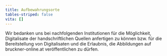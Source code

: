 ```yaml
---
title: Aufbewahrungsorte
tables-striped: false
vita: []
---
```

Wir bedanken uns bei nachfolgenden Institutionen für die Möglichkeit, Digitalisate der handschriftlichen Quellen anfertigen zu können bzw. für die Bereitstellung von Digitalisaten und die Erlaubnis, die Abbildungen auf bruckner-online.at veröffentlichen zu dürfen.

<Organisation
  name="Anton Bruckner Institut Linz (ABIL)"
  address="Pfarrplatz 10, A-4020 Linz"
  phone="(+43) 0732 7822 25"
  email="klaus.petermayr@utanet.at"
  logo="http://www.bruckner-online.at/wp-content/uploads/2015/02/logos/abil.png"
  website="http://www.abil.at/"
/>

<Organisation
  name="Archiv der Linzer Singakademie (vormals „Liedertafel Frohsinn“)"
  address="Pfarrplatz 10, A-4020 Linz"
  email="bernd.pfeiffer@aon.at"
  logo="http://www.bruckner-online.at/wp-content/uploads/2015/02/logos/SingakademieLinz.jpg"
  website="http://www.linzersingakademie.at"
/>

<Organisation
  name="Archiv der Stadt Linz"
  address="Hauptstraße 1-5, A-4041 Linz"
  phone="(+43) 0732 7070 2973"
  email="archiv@mag.linz.at"
  logo="http://www.bruckner-online.at/wp-content/uploads/2015/02/logos/Linz.jpg"
  website="http://www.linz.at"
/>

<Organisation
  name="Archiv der Universitäts-Sängerschaft „Barden zu Wien“"
  address="Albertgasse 51, A-1080 Wien"
  email="gerhard.ball@gmx.at"
  logo="http://www.bruckner-online.at/wp-content/uploads/2015/02/logos/barden.jpg"
  website="http://www.barden.at"
/>

<Organisation
  name="Archiv der Wiener Hofmusikkapelle"
  address="Hofburg-Schweizerhof, A-1010 Wien"
  phone="(+43) 01 5339 927"
  email="office@hofmusikkapelle.gv.at"
  logo="http://www.bruckner-online.at/wp-content/uploads/2015/02/logos/hofmusik.jpg"
  website="http://www.hofmusikkapelle.gv.at"
/>

<Organisation
  name="Archiv des Gesangvereins Liederkranz Grein 1850"
  address="Obmann Karl Diwold, Kaiser-Friedrich-Straße 23, A-4360 Grein"
/>

<Organisation
  name="Biblioteka Jagiellońska, Uniwersytetu Jagiellońskiego Krakau"
/>

<Organisation
  name="Bibliothek der Paul Sacher Stiftung Basel"
/>

<Organisation
  name="Bibliothek der Universität für Musik- und darstellende Kunst Wien (MDW)"
  address="Lothringerstraße 18, A-1030 Wien"
  phone="(+43) 01 7115 5810 1"
  email="infobib@mdw.ac.at"
  logo="http://www.bruckner-online.at/wp-content/uploads/2015/02/logos/MDW.jpg"
  website="http://www.mdw.ac.at/bib/"
/>

<Organisation
  name="Bibliothek des Oberösterreichischen Landesmuseums"
  address="Museumstraße 14, A-4010 Linz"
  phone="(+43) 0732 7720 5224 0"
  email="m.wieser@landesmuseum.at"
  logo="http://www.bruckner-online.at/wp-content/uploads/2015/02/logos/LMLinz.jpg"
  website="http://www.landesmuseum.at"
/>

<Organisation
  name="Bibliothèque nationale de France, Département de la Musique, Paris (IDF)"
/>

<Organisation
  name="British Library London (GL)"
/>

<Organisation
  name="Bruckner-Archiv des Augustiner Chorherrenstifts St. Florian (OSA)"
  address="Stiftstraße 1, A-4490 St. Florian"
  phone="(+43) 07224 8902 54"
  email="bibliothek@stift-st-florian.at"
  logo="http://www.bruckner-online.at/wp-content/uploads/2015/02/logos/stflorian.jpg"
  website="http://www.stift-st-florian.at"
/>

<Organisation
  name="Columbia University Library"
  address="535 West 114th St. New York, NY 10027"
  phone="(+1) 212 854 7309"
  logo="http://www.bruckner-online.at/wp-content/uploads/2015/02/logos/columbia_library.jpg"
  website="http://library.columbia.edu/locations/music.html"
/>

<Organisation
  name="Diözesanarchiv und Domchorarchiv Linz"
  address="Harrachstraße 7, A-4020 Linz"
  phone="(+43) 070 7712 0586 08"
  email="archiv@dioezese-linz.at"
  logo="http://www.bruckner-online.at/wp-content/uploads/2015/02/logos/DAL.jpg"
  website="https://www.dioezese-linz.at/dioezesanarchiv"
/>

<Organisation
  name="Fondation Martin Bodmer, Bibliotheca Bodmeriana Cologny (Genève)"
/>

<Organisation
  name="Historisches Archiv der Wiener Philharmoniker"
  address="Seilerstätte 30, A-1010 Wien"
  phone="(+43) 01 5056 5255 00"
  email="hist.archiv@wienerphilharmoniker.at"
  logo="http://www.bruckner-online.at/wp-content/uploads/2015/02/logos/wiener_phil.jpg"
  website="http://www.wienerphilharmoniker.at"
/>

<Organisation
  name="Liedertafel St. Florian (aufbewahrt im Archiv des Augustiner Chorherrenstifts St. Florian)"
  phone="(+43) 07224 8902 54"
  email="bibliothek@stift-st-florian.at"
  logo="http://www.bruckner-online.at/wp-content/uploads/2015/02/logos/stflorian.jpg"
  website="http://www.stift-st-florian.at"
/>

<Organisation
  name="Library of Congress"
  address="101 Independence Ave, SE, Washington, DC 20540"
  logo="http://www.bruckner-online.at/wp-content/uploads/2015/02/logos/library-of-congress-logo.jpg"
  website="http://www.loc.gov"
/>

<Organisation
  name="Musikarchiv der Pfarre Spitz an der Donau"
  address="Kirchenplatz 12, A-3620 Spitz"
  phone="(+43) 02713 2231"
  logo="http://www.bruckner-online.at/wp-content/uploads/2015/02/logos/Spitz.jpg"
  website="http://pfarre.kirche.at/spitz-donau/"
/>

<Organisation
  name="Musikarchiv des Stifts Klosterneuburg (OSA)"
  address="Stiftsplatz 1, A-3400 Klosterneuburg"
  phone="(+43) 02243 411 0"
  email="bibliothek@stift-klosterneuburg.at"
  logo="http://www.bruckner-online.at/wp-content/uploads/2015/02/logos/Klosterneuburg.jpg"
  website="https://www.stift-klosterneuburg.at/stift-und-orden/aufgaben/wissenschaft/bibliothek/"
/>

<Organisation
  name="Music Division of the New York Public Library for the Performing Arts"
/>

<Organisation
  name="Musikarchiv des Stifts Kremsmünster (OSB)"
  address="A-4550 Kremsmünster"
  phone="(+43) 07583 5275 17"
  email="regenterei@stift-kremsmuenster.at"
  logo="http://www.bruckner-online.at/wp-content/uploads/2015/02/logos/Kremsmuenster.jpg"
  website="http://stift-kremsmuenster.net"
/>

<Organisation
  name="Musikarchiv des Stifts Seitenstetten (OSB)"
  address="Am Klosterberg 1, A-3353 Seitenstetten"
  phone="(+43) 07477 4230 0"
  email="florian@stift-seitenstetten.at"
  logo="http://www.bruckner-online.at/wp-content/uploads/2015/02/logos/Seitenstetten.jpg"
  website="http://www.stift-seitenstetten.at"
/>

<Organisation
  name="Musiksammlung der Bayerischen Staatsbibliothek München"
  address="Ludwigstraße 16, D-80539 München"
  phone="(+49) 089 2863 8235 3"
  email="musik@bsb-muenchen.de"
  logo="http://www.bruckner-online.at/wp-content/uploads/2015/02/logos/BSB.jpg"
  website="http://www.bsb-muenchen.de"
/>

<Organisation
  name="Musiksammlung der Österreichischen Nationalbibliothek"
  address="Herrengasse 9, A-1010 Wien"
  phone="(+43) 01 5341 0305"
  email="musiksammlung@onb.ac.at"
  logo="http://www.bruckner-online.at/wp-content/uploads/2015/02/logos/OENB.jpg"
  website="http://www.onb.ac.at/sammlungen/musik.htm"
/>

<Organisation
  name="Musiksammlung der Wienbibliothek im Rathaus"
  address="Rathaus, A-1082 Wien"
  phone="(+43) 01 4000 8499 6"
  email="karl.ulz@wienbibliothek.at"
  logo="http://www.bruckner-online.at/wp-content/uploads/2015/02/logos/Wienbibliothek.jpg"
  website="http://www.wienbibliothek.at"
/>

<Organisation
  name="Nationalarchiv der Richard-Wagner-Stiftung"
  address="Wahnfriedstraße 2, D-95444 Bayreuth"
  phone="(+49) 0921 7572 80"
  email="info@wagnermuseum.de"
  logo="http://www.bruckner-online.at/wp-content/uploads/2015/02/logos/Bayreuth.jpg"
  website="https://www.wagnermuseum.de"
/>

<Organisation
  name="Oberösterreichische Landesbibliothek"
  address="Schillerplatz 2, A-4020 Linz"
  phone="(+43) 0732 6640 710"
  email="landesbibliothek@ooe.gv.at"
  logo="http://www.bruckner-online.at/wp-content/uploads/2015/02/logos/ooelb.png"
  website="http://www.landesbibliothek.at/"
/>

<Organisation
  name="Oberösterreichisches Landesarchiv"
  address="Anzengruberstraße 19, A-4020 Linz"
  phone="(+43) 0732 7720 1460 1"
  email="landesarchiv@ooe.gv.at"
  logo="http://www.bruckner-online.at/wp-content/uploads/2015/02/logos/ooela.jpg"
  website="http://www.landesarchiv-ooe.at/"
/>

<Organisation
  name="Provinzarchiv der Franziskanerprovinz Österreich Hall in Tirol"
/>

<Organisation
  name="Santini-Sammlung der Diözesanbibliothek"
  address="Überwasserkirchplatz 2, D-48143 Münster"
  phone="(+49) 0251 4956 380"
  email="db-ms@bistum-muenster.de"
  logo="http://www.bruckner-online.at/wp-content/uploads/2015/02/logos/santini.png"
  website="http://www.dioezesanbibliothek-muenster.de/dioezesanbibliothek-muenster/santini-sammlung/die-sammlung/"
/>

<Organisation
  name="Stadtarchiv Wels"
  address="Maria-Theresia-Straße 33, A-4600 Wels"
  phone="(+43) 07242 2357 050"
  email="Michael.Kitzmantel@wels.gv.at"
  logo="http://www.bruckner-online.at/wp-content/uploads/2015/02/logos/Wels.jpg"
  website="http://www.wels.at"
/>

<Organisation
  name="Stanford University, Green Library, Department of Special Collections, Stanford"
/>

<Organisation
  name="The Schøyen Collection, London and Oslo"
/>

<Organisation
  name="Verlagsarchiv Anton Böhm & Sohn"
  address="Lange Gasse 26, D-86152 Augsburg"
  phone="(+49) 0821 5028 40"
  email="info@boehm-und-sohn.de"
  logo="http://www.bruckner-online.at/wp-content/uploads/2015/02/logos/boehm_und_sohn.png"
  website="http://www.boehm-und-sohn.de/"
/>
